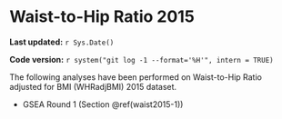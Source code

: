 # Waist-to-Hip Ratio 2015

**Last updated:** `r Sys.Date()`

**Code version:** `r system("git log -1 --format='%H'", intern = TRUE)`

The following analyses have been performed on Waist-to-Hip Ratio adjusted for BMI (WHRadjBMI) 2015 dataset.

- GSEA Round 1 (Section \@ref(waist2015-1))
